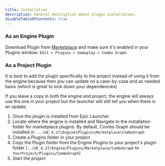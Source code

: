 ```yaml
---
title: Installation
description: General description about plugin installation.
disableTableOfContents: true
---
```


### As an Engine Plugin

Download Plugin from [Marketplace](https://www.unrealengine.com/marketplace/en-US/product/...) and make sure it's enabled in your Plugins window: `Edit > Plugins > Gameplay > Combo Graph`.

### As a Project Plugin

It is best to add the plugin specifically to the project instead of using it from the engine because then you can update on a case-by-case and as needed basis (which is great to lock down your dependencies)

If you leave a copy in both the engine and project, the engine will always use the one in your project but the launcher will still tell you when there is an update.

1. Once the plugin is installed from Epic Launcher
2. Locate where the engine is installed and Navigate to the installation folder for marketplace plugins. By default, Combo Graph should be installed in `...\UE_4.27\Engine\Plugins\Marketplace\ComboGraph`
2. Create a Plugins folder in your project
3. Copy the Plugin folder from the Engine Plugins to your project's plugin folder <span className="no-wrap">(`../UE_4.27/Engine/Plugins/Marketplace/ComboGraph` to `YourProject/Plugins/ComboGraph`)</span>
4. Start the project